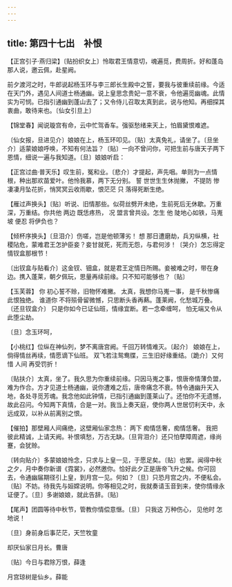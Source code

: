 ```yaml
---
---
---
```

title: 第四十七出　补恨
---



【正宫引子·燕归梁】〔贴扮织女上〕怜取君王情意切，魂遍觅，费周折。好和蓬岛那人说，邀云佩，赴星阙。

前夕渡河之时，牛郎说起杨玉环与李三郎长生殿中之誓，要我与彼重续前缘。今适在天门外，遇见人间道士杨通幽。说上皇思念贵妃一意不衰，令他遍觅幽魂。此情实为可悯。已指引通幽到蓬山去了；又令侍儿召取太真到此，说与他知。再细探其衷曲，敢待来也。〔仙女引旦上〕



【锦堂春】闻说璇宫有命，云中忙驾香车。强驱愁绪来天上，怕眉黛恨难遮。

〔仙女报，旦进见介〕娘娘在上，杨玉环叩见。〔贴〕太真免礼，请坐了。〔旦坐介〕适蒙娘娘呼唤，不知有何法旨？〔贴〕一向不曾问你，可把生前与唐天子两下恩情，细说一遍与我知道。〔旦〕娘娘听启：



【正宫过曲·普天乐】叹生前，冤和业。〔悲介〕才提起，声先咽。单则为一点情根，种出那欢苗爱叶。他怜我慕，两下无分别。 誓 世世生生休抛撇， 不提防 惨凄凄月坠花折，悄冥冥云收雨歇，恨茫茫 只 落得死断生绝。

【雁过声换头】〔贴〕听说、旧情那些。似荷丝劈开未绝，生前死后无休歇。万重深，万重结。你共他 两边 既恁疼热， 况 盟言曾共设。怎生 他 陡地心如铁，马嵬坡 便忍 将伊负也？

【倾杯序换头】〔旦泪介〕伤嗟，岂是他顿薄劣！ 想 那日遭磨劫，兵刃纵横，社稷阽危，蒙难君王怎护臣妾？妾甘就死，死而无怨，与君何涉！〔哭介〕怎忘得定情钗盒那根节！

〔出钗盒与贴看介〕这金钗、钿盒，就是君王定情日所赐。妾被难之时，带在身边。携入蓬莱，朝夕佩玩，思量再续前缘。只不知可能够也？〔贴〕



【玉芙蓉】 你 初心誓不赊，旧物怀难撇。 太真，我想你马嵬一事， 是千秋惨痛此恨独绝。 谁道你 不将殒骨留微憾，只思断头香再爇。蓬莱阙，化愁城万叠。〔还旦钗盒介〕 只是你如今已证仙班，情缘宜断。若一念牵缠呵， 怕无端又令从此堕尘劫。

〔旦〕念玉环呵，



【小桃红】位纵在神仙列，梦不离唐宫阙。千回万转情难灭。〔起介〕 娘娘在上，倘得情丝再续，情愿谪下仙班。 双飞若注鸳鸯牒，三生旧好缘重结。〔跪介〕又何惜 人间 再受罚折！

〔贴扶介〕太真，坐了。我久思为你重续前缘。只因马嵬之事，恨唐帝情薄负盟，难为作合。方才见道士杨通幽，说你遭难之后，唐帝痛念不衰。特令通幽升天入地，各处寻觅芳魂。我念他如此钟情，已指引通幽到蓬莱山了。还怕你不无遗憾，故此召问。今知两下真情，合是一对。我当上奏天庭，使你两人世居忉利天中，永远成双，以补从前离别之恨。



【催拍】那壁厢人间痛绝，这壁厢仙家念热： 两下 痴情恁奢，痴情恁奢。 我把 彼此精诚，上请天阙。补恨填愁，万古无缺。〔旦背泪介〕还只怕孽障周遮，缘尚蹇，会犹赊。

〔转向贴介〕多蒙娘娘怜念，只求与上皇一见，于愿足矣。〔贴〕也罢。闻得中秋之夕，月中奏你新谱《霓裳》，必然邀你。恰好此夕正是唐帝飞升之候。你可回去，令通幽届期径引上皇，到月宫一见。何如？〔旦〕只恐月宫之内，不便私会。〔贴〕不妨。待我先与姮嫦说明。你等相见之时，我就奏请玉音到来，使你情缘永证便了。〔旦〕多谢娘娘，就此告辞。〔贴〕



【尾声】团圆等待中秋节，管教你情偿意惬。〔旦〕 只我这 万种伤心， 见他时 怎地说！

〔旦〕身前身后事茫茫，天竺牧童



却厌仙家日月长。曹唐





〔贴〕今日与君除万恨，薛逢



月宫琼树是仙乡。薛能
